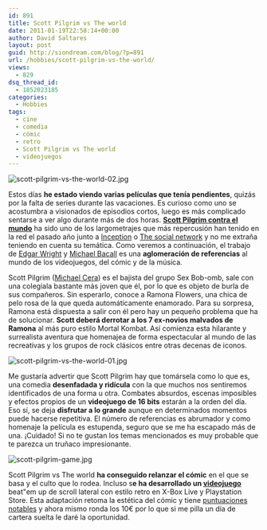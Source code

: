 ```yaml
---
id: 891
title: Scott Pilgrim vs The world
date: 2011-01-19T22:58:14+00:00
author: David Saltares
layout: post
guid: http://siondream.com/blog/?p=891
url: /hobbies/scott-pilgrim-vs-the-world/
views:
  - 829
dsq_thread_id:
  - 1852023185
categories:
  - Hobbies
tags:
  - cine
  - comedia
  - cómic
  - retro
  - Scott Pilgrim vs The world
  - videojuegos
---
```


![scott-pilgrim-vs-the-world-02.jpg](/img/wp/scott-pilgrim-vs-the-world-02.jpg)

Estos días **he estado viendo varias películas que tenía pendientes**, quizás por la falta de series durante las vacaciones. Es curioso como uno se acostumbra a visionados de episodios cortos, luego es más complicado sentarse a ver algo durante más de dos horas. **[Scott Pilgrim contra el mundo](http://www.imdb.com/title/tt0446029/)** ha sido uno de los largometrajes que más repercusión han tenido en la red el pasado año junto a [Inception](/ocio/cine/inception-%C2%BFel-sueno-es-real/) o [The social network](/ocio/cine/the-social-network/) y no me extraña teniendo en cuenta su temática. Como veremos a continuación, el trabajo de [Edgar Wright](http://www.imdb.com/name/nm0942367/) y [Michael Bacall](http://www.imdb.com/name/nm0045209/) es una **aglomeración de referencias** al mundo de los videojuegos, del cómic y de la música.

Scott Pilgrim ([Michael Cera](http://www.imdb.com/name/nm0148418/)) es el bajista del grupo Sex Bob-omb, sale con una colegiala bastante más joven que él, por lo que es objeto de burla de sus compañeros. Sin esperarlo, conoce a Ramona Flowers, una chica de pelo rosa de la que queda automáticamente enamorado. Para su sorpresa, Ramona está dispuesta a salir con él pero hay un pequeño problema que ha de solucionar. **Scott deberá derrotar a los 7 ex-novios malvados de Ramona** al más puro estilo Mortal Kombat. Así comienza esta hilarante y surrealista aventura que homenajea de forma espectacular al mundo de las recreativas y los grupos de rock clásicos entre otras decenas de iconos.

![scott-pilgrim-vs-the-world-01.jpg](/img/wp/scott-pilgrim-vs-the-world-01.jpg)

Me gustaría advertir que Scott Pilgrim hay que tomársela como lo que es, una comedia **desenfadada y ridícula** con la que muchos nos sentiremos identificados de una forma u otra. Combates absurdos, escenas imposibles y efectos propios de un **videojuego de 16 bits** estarán a la orden del día. Eso sí, se deja **disfrutar a lo grande** aunque en determinados momentos puede hacerse repetitiva. El número de referencias es abrumador y como homenaje la película es estupenda, seguro que se me ha escapado más de una. ¡Cuidado! Si no te gustan los temas mencionados es muy probable que te parezca un truñaco impresionante.

![scott-pilgrim-game.jpg](/img/wp/scott-pilgrim-game.jpg)

Scott Pilgrim vs The world **ha conseguido relanzar el cómic** en el que se basa y el culto que lo rodea. Incluso s**e ha desarrollado un [videojuego](http://en.wikipedia.org/wiki/Scott_Pilgrim_vs._the_World:_The_Game)** beat"em up de scroll lateral con estilo retro en X-Box Live y Playstation Store. Esta adaptación retoma la estética del cómic y tiene [puntuaciones notables](http://www.metacritic.com/game/playstation-3/scott-pilgrim-vs-the-world) y ahora mismo ronda los 10€ por lo que si me pilla un día de cartera suelta le daré la oportunidad.